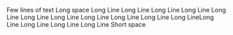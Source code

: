 Few lines
of text
Long space Long Line Long Line Long Line Long Line Long Line Long Line Long Line Long Line Long Line Long Line Long LineLong Line Long Line Long Line Long Line
Short space